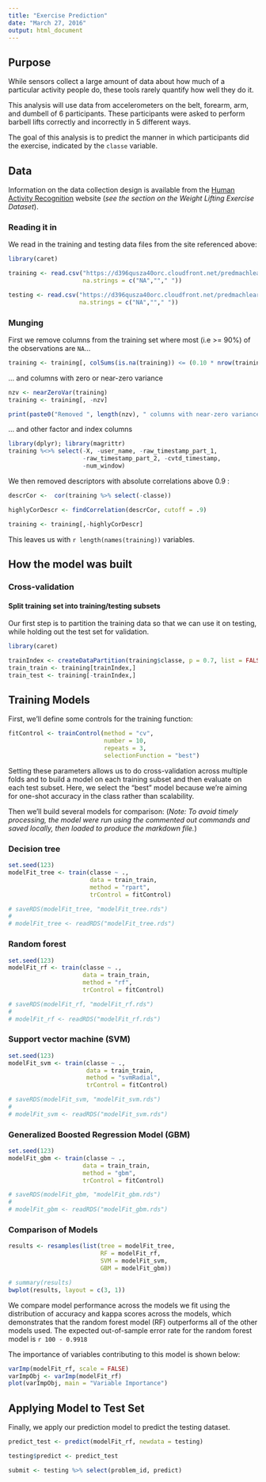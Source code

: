 ```yaml
---
title: "Exercise Prediction"
date: "March 27, 2016"
output: html_document
---
```


## Purpose

While sensors collect a large amount of data about how much of a particular activity people do, these tools rarely quantify how well they do it. 

This analysis will use data from accelerometers on the belt, forearm, arm, and dumbell of 6 participants. These participants were asked to perform barbell lifts correctly and incorrectly in 5 different ways. 

The goal of this analysis is to predict the manner in which participants did the exercise, indicated by the `classe` variable. 

## Data

Information on the data collection design is available from the [Human Activity Recognition](http://groupware.les.inf.puc-rio.br/har) website (*see the section on the Weight Lifting Exercise Dataset*).

### Reading it in
We read in the training and testing data files from the site referenced above:
```r
library(caret)

training <- read.csv("https://d396qusza40orc.cloudfront.net/predmachlearn/pml-training.csv", 
                     na.strings = c("NA",""," "))

testing <- read.csv("https://d396qusza40orc.cloudfront.net/predmachlearn/pml-testing.csv", 
                    na.strings = c("NA",""," "))
```

### Munging
First we remove columns from the training set where most (i.e >= 90%) of the observations are `NA`...
```r
training <- training[, colSums(is.na(training)) <= (0.10 * nrow(training))]
```

... and columns with zero or near-zero variance
```r
nzv <- nearZeroVar(training)
training <- training[, -nzv]

print(paste0("Removed ", length(nzv), " columns with near-zero variance."))

```

... and other factor and index columns
```r
library(dplyr); library(magrittr)
training %<>% select(-X, -user_name, -raw_timestamp_part_1,
                     -raw_timestamp_part_2, -cvtd_timestamp, 
                     -num_window)
```

We then removed descriptors with absolute correlations above 0.9 :
```r
descrCor <-  cor(training %>% select(-classe))

highlyCorDescr <- findCorrelation(descrCor, cutoff = .9)

training <- training[,-highlyCorDescr]

```

This leaves us with `r length(names(training))` variables.

## How the model was built

### Cross-validation

#### Split training set into training/testing subsets

Our first step is to partition the training data so that we can use it on testing, while holding out the test set for validation.
```r
library(caret)

trainIndex <- createDataPartition(training$classe, p = 0.7, list = FALSE)
train_train <- training[trainIndex,]
train_test <- training[-trainIndex,]
```


## Training Models

First, we'll define some controls for the training function:
```r
fitControl <- trainControl(method = "cv", 
                           number = 10, 
                           repeats = 3,
                           selectionFunction = "best")
```
Setting these parameters allows us to do cross-validation across multiple folds and to build a model on each training subset and then evaluate on each test subset.  Here, we select the "best" model because we're aiming for one-shot accuracy in the class rather than scalability.

Then we'll build several models for comparison:
(*Note: To avoid timely processing, the model were run using the commented out commands and saved locally, then loaded to produce the markdown file.*)

### Decision tree
```r
set.seed(123)
modelFit_tree <- train(classe ~ .,
                       data = train_train,
                       method = "rpart",
                       trControl = fitControl)

# saveRDS(modelFit_tree, "modelFit_tree.rds")
# 
# modelFit_tree <- readRDS("modelFit_tree.rds")

```

### Random forest
```r
set.seed(123)
modelFit_rf <- train(classe ~ .,
                     data = train_train,
                     method = "rf",
                     trControl = fitControl)

# saveRDS(modelFit_rf, "modelFit_rf.rds")
# 
# modelFit_rf <- readRDS("modelFit_rf.rds")
```

### Support vector machine (SVM)
```r
set.seed(123)
modelFit_svm <- train(classe ~ .,
                      data = train_train,
                      method = "svmRadial",
                      trControl = fitControl)

# saveRDS(modelFit_svm, "modelFit_svm.rds")
# 
# modelFit_svm <- readRDS("modelFit_svm.rds")

```

### Generalized Boosted Regression Model (GBM)
```r
set.seed(123)
modelFit_gbm <- train(classe ~ .,
                     data = train_train,
                     method = "gbm",
                     trControl = fitControl)

# saveRDS(modelFit_gbm, "modelFit_gbm.rds")
# 
# modelFit_gbm <- readRDS("modelFit_gbm.rds")

```

### Comparison of Models


```r
results <- resamples(list(tree = modelFit_tree, 
                          RF = modelFit_rf, 
                          SVM = modelFit_svm,
                          GBM = modelFit_gbm))

# summary(results)
bwplot(results, layout = c(3, 1))

```

We compare model performance across the models we fit using the distribution of accuracy and kappa scores across the models, which demonstrates that the random forest model (RF) outperforms all of the other models used. The expected out-of-sample error rate for the random forest model is `r 100 - 0.9918`

The importance of variables contributing to this model is shown below:
```r
varImp(modelFit_rf, scale = FALSE)
varImpObj <- varImp(modelFit_rf)
plot(varImpObj, main = "Variable Importance")
```


## Applying Model to Test Set

Finally, we apply our prediction model to predict the testing dataset.  

```r
predict_test <- predict(modelFit_rf, newdata = testing)

testing$predict <- predict_test

submit <- testing %>% select(problem_id, predict)

```



